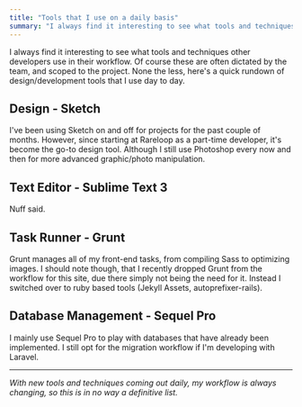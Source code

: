 ```yaml
---
title: "Tools that I use on a daily basis"
summary: "I always find it interesting to see what tools and techniques other developers use in their workflow"
---
```


I always find it interesting to see what tools and techniques other developers use in their workflow. Of course these are often dictated by the team, and scoped to the project. None the less, here's a quick rundown of design/development tools that I use day to day.

## Design - Sketch

I've been using Sketch on and off for projects for the past couple of months. However, since starting at Rareloop as a part-time developer, it's become the go-to design tool. Although I still use Photoshop every now and then for more advanced graphic/photo manipulation.

## Text Editor - Sublime Text 3

Nuff said.

## Task Runner - Grunt

Grunt manages all of my front-end tasks, from compiling Sass to optimizing images. I should note though, that I recently dropped Grunt from the workflow for this site, due there simply not being the need for it. Instead I switched over to ruby based tools (Jekyll Assets, autoprefixer-rails).

## Database Management - Sequel Pro

I mainly use Sequel Pro to play with databases that have already been implemented. I still opt for the migration workflow if I'm developing with Laravel.

---

_With new tools and techniques coming out daily, my workflow is always changing, so this is in no way a definitive list._
